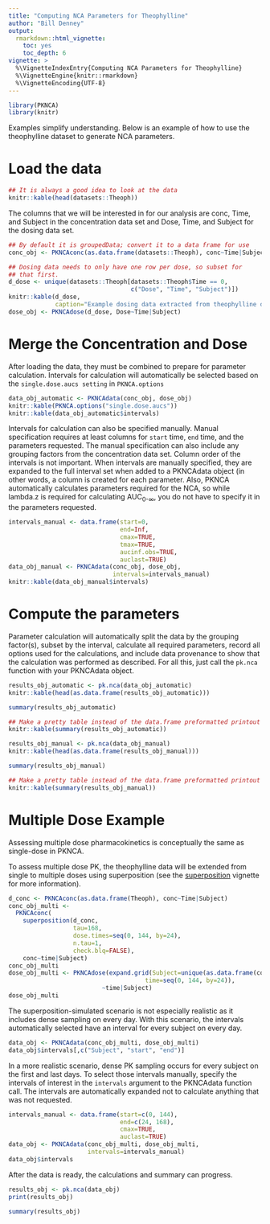 ---
title: "Computing NCA Parameters for Theophylline"
author: "Bill Denney"
output:
  rmarkdown::html_vignette:
    toc: yes
    toc_depth: 6
vignette: >
  %\VignetteIndexEntry{Computing NCA Parameters for Theophylline}
  %\VignetteEngine{knitr::rmarkdown}
  %\VignetteEncoding{UTF-8}
---

```{r setup, echo=FALSE, include=FALSE}
library(PKNCA)
library(knitr)
```

Examples simplify understanding.  Below is an example of how to use the theophylline dataset to generate NCA parameters.

# Load the data

```{r showtheoph}
## It is always a good idea to look at the data
knitr::kable(head(datasets::Theoph))
```

The columns that we will be interested in for our analysis are conc, Time, and Subject in the concentration data set and Dose, Time, and Subject for the dosing data set.

```{r setupconcdose}
## By default it is groupedData; convert it to a data frame for use
conc_obj <- PKNCAconc(as.data.frame(datasets::Theoph), conc~Time|Subject)

## Dosing data needs to only have one row per dose, so subset for
## that first.
d_dose <- unique(datasets::Theoph[datasets::Theoph$Time == 0,
                                  c("Dose", "Time", "Subject")])
knitr::kable(d_dose,
             caption="Example dosing data extracted from theophylline data set")
dose_obj <- PKNCAdose(d_dose, Dose~Time|Subject)
```

# Merge the Concentration and Dose

After loading the data, they must be combined to prepare for parameter calculation.  Intervals for calculation will automatically be selected based on the `single.dose.aucs setting` in `PKNCA.options`

```{r autointervals}
data_obj_automatic <- PKNCAdata(conc_obj, dose_obj)
knitr::kable(PKNCA.options("single.dose.aucs"))
knitr::kable(data_obj_automatic$intervals)
```

Intervals for calculation can also be specified manually.  Manual specification requires at least columns for `start` time, `end` time, and the parameters requested.  The manual specification can also include any grouping factors from the concentration data set.  Column order of the intervals is not important.  When intervals are manually specified, they are expanded to the full interval set when added to a PKNCAdata object (in other words, a column is created for each parameter.  Also, PKNCA automatically calculates parameters required for the NCA, so while lambda.z is required for calculating AUC~0-$\infty$~, you do not have to specify it in the parameters requested.

```{r manualintervals}
intervals_manual <- data.frame(start=0,
                               end=Inf,
                               cmax=TRUE,
                               tmax=TRUE,
                               aucinf.obs=TRUE,
                               auclast=TRUE)
data_obj_manual <- PKNCAdata(conc_obj, dose_obj,
                             intervals=intervals_manual)
knitr::kable(data_obj_manual$intervals)
```

# Compute the parameters

Parameter calculation will automatically split the data by the grouping factor(s), subset by the interval, calculate all required parameters, record all options used for the calculations, and include data provenance to show that the calculation was performed as described.  For all this, just call the `pk.nca` function with your PKNCAdata object.

```{r calculationauto}
results_obj_automatic <- pk.nca(data_obj_automatic)
knitr::kable(head(as.data.frame(results_obj_automatic)))
```
```{r calculationautoshow, eval=FALSE}
summary(results_obj_automatic)
```
```{r calculationautoshowpretty, echo=FALSE}
## Make a pretty table instead of the data.frame preformatted printout
knitr::kable(summary(results_obj_automatic))
```

```{r calculationmanual}
results_obj_manual <- pk.nca(data_obj_manual)
knitr::kable(head(as.data.frame(results_obj_manual)))
```
```{r calculationmanualshow, eval=FALSE}
summary(results_obj_manual)
```
```{r calculationmanualshowpretty, echo=FALSE}
## Make a pretty table instead of the data.frame preformatted printout
knitr::kable(summary(results_obj_manual))
```

# Multiple Dose Example

Assessing multiple dose pharmacokinetics is conceptually the same as single-dose in PKNCA.

To assess multiple dose PK, the theophylline data will be extended from single to multiple doses using superposition (see the [superposition](v20-superposition.html) vignette for more information).

```{r superposition}
d_conc <- PKNCAconc(as.data.frame(Theoph), conc~Time|Subject)
conc_obj_multi <-
  PKNCAconc(
    superposition(d_conc,
                  tau=168,
                  dose.times=seq(0, 144, by=24),
                  n.tau=1,
                  check.blq=FALSE),
    conc~time|Subject)
conc_obj_multi
dose_obj_multi <- PKNCAdose(expand.grid(Subject=unique(as.data.frame(conc_obj_multi)$Subject),
                                      time=seq(0, 144, by=24)),
                          ~time|Subject)
dose_obj_multi
```

The superposition-simulated scenario is not especially realistic as it includes dense sampling on every day.  With this scenario, the intervals automatically selected have an interval for every subject on every day.

```{r multi_auto_choose_intervals}
data_obj <- PKNCAdata(conc_obj_multi, dose_obj_multi)
data_obj$intervals[,c("Subject", "start", "end")]
```

In a more realistic scenario, dense PK sampling occurs for every subject on the first and last days.  To select those intervals manually, specify the intervals of interest in the `intervals` argument to the PKNCAdata function call.  The intervals are automatically expanded not to calculate anything that was not requested.

```{r multi_manual_choose_intervals}
intervals_manual <- data.frame(start=c(0, 144),
                               end=c(24, 168),
                               cmax=TRUE,
                               auclast=TRUE)
data_obj <- PKNCAdata(conc_obj_multi, dose_obj_multi,
                      intervals=intervals_manual)
data_obj$intervals
```

After the data is ready, the calculations and summary can progress.

```{r multi_calc}
results_obj <- pk.nca(data_obj)
print(results_obj)

summary(results_obj)
```

